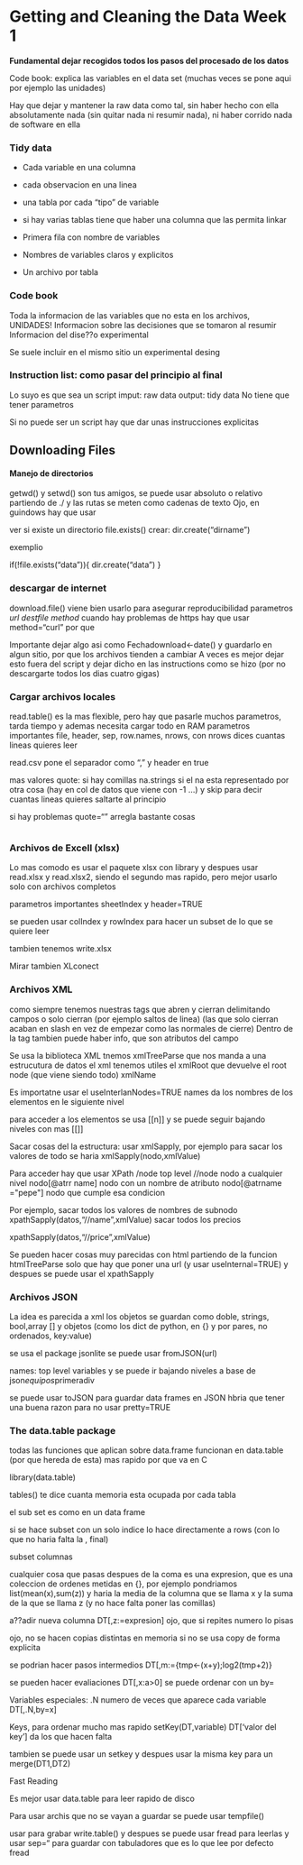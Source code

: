 Getting and Cleaning the Data  Week 1
========================================================

**Fundamental dejar recogidos todos los pasos del procesado de los datos**

Code book:  explica las variables en el data set (muchas veces se pone aqui por ejemplo las unidades)


Hay que dejar y mantener la raw data como tal, sin haber hecho con ella absolutamente nada (sin quitar nada ni resumir nada), ni haber corrido nada de software en ella


### Tidy data

* Cada variable en una columna
* cada observacion en una linea
* una tabla por cada "tipo" de variable
* si hay varias tablas tiene que haber una columna que las permita linkar

* Primera fila con nombre de variables
* Nombres de variables claros y explicitos
* Un archivo por tabla

### Code book

Toda la informacion de las variables que no esta en los archivos,  UNIDADES!
Informacion sobre las decisiones que se tomaron al resumir
Informacion del dise??o experimental

Se suele incluir en el mismo sitio un experimental desing

### Instruction list: como pasar del principio al final

Lo suyo es que sea un script
imput: raw data
output: tidy data
No tiene que tener parametros

Si no puede ser un script hay que dar unas instrucciones explicitas


Downloading Files
-----------------

#### Manejo de directorios

getwd() y setwd() son tus amigos,  se puede usar absoluto o relativo partiendo de ./  y las rutas se meten como cadenas de texto
Ojo, en guindows hay que usar \

ver si existe un directorio  file.exists() 
crear: dir.create("dirname") 

exemplio 

if(!file.exists("data")){
dir.create("data")
}


### descargar de internet

download.file()  viene bien usarlo para asegurar reproducibilidad 
parametros  *url*  *destfile* *method* 
cuando hay problemas de https hay que usar  method="curl" por que

Importante dejar algo asi como Fechadownload<-date() y guardarlo en algun sitio, por que los archivos tienden a cambiar
A veces es mejor dejar esto fuera del script y dejar dicho en las instructions como se hizo (por no descargarte todos los dias cuatro gigas)

### Cargar archivos locales 

read.table()  es la mas flexible, pero hay que pasarle muchos parametros, tarda tiempo y ademas necesita cargar todo en RAM
parametros importantes  file, header, sep, row.names, nrows, con nrows dices cuantas lineas quieres leer

read.csv pone el separador como "," y header en true

mas valores  quote: si hay comillas na.strings si el na esta representado por otra cosa (hay en col de datos que viene con -1 ...) y skip para decir cuantas lineas quieres saltarte al principio

si hay problemas  quote="" arregla bastante cosas
```r
```

### Archivos de Excell (xlsx)
Lo mas comodo es usar el paquete xlsx con library y despues usar read.xlsx y read.xlsx2, siendo el segundo mas rapido, pero mejor usarlo solo con archivos completos 

parametros importantes sheetIndex y header=TRUE

se pueden usar colIndex y rowIndex para hacer un subset de lo que se quiere leer

tambien tenemos write.xlsx

Mirar tambien XLconect

### Archivos XML 

como siempre tenemos nuestras tags que abren y cierran delimitando campos o solo cierran (por ejemplo saltos de linea) (las que solo cierran acaban en slash en vez de empezar como las normales de cierre) 
Dentro de la tag tambien puede haber info, que son atributos del campo

Se usa la biblioteca XML
tnemos xmlTreeParse que nos manda a una estrucutura de datos el xml
tenemos utiles el xmlRoot que devuelve el root node (que viene siendo todo)
xmlName

Es importatne usar el useInterlanNodes=TRUE
names da los nombres de los elementos en le siguiente nivel

para acceder a los elementos se usa [[n]]  y se puede seguir bajando niveles con mas [[]]

Sacar cosas del la estructura:  usar xmlSapply,  por ejemplo para sacar los valores de todo se haria xmlSapply(nodo,xmlValue)

Para acceder hay que usar XPath 
/node  top level
//node  nodo a cualquier nivel
nodo[@atrr name]  nodo con un nombre de atributo
nodo[@atrname ="pepe"] nodo que cumple esa condicion 


Por ejemplo, sacar todos los valores de nombres de subnodo
xpathSapply(datos,"//name",xmlValue)
sacar todos los precios

xpathSapply(datos,"//price",xmlValue)


Se pueden hacer cosas muy parecidas con html partiendo de la funcion 
htmlTreeParse solo que hay que poner una url  (y usar useInternal=TRUE) 
y despues se puede usar el xpathSapply 


### Archivos JSON

La idea es parecida a xml
los objetos se guardan como doble, strings, bool,array [] y objetos (como los dict de python, en {} y por pares, no ordenados, key:value) 

se usa el package jsonlite 
se puede usar fromJSON(url) 

names:  top level variables y se puede ir bajando niveles a base de json$equipos$primeradiv

se puede usar toJSON para guardar data frames en JSON  hbria que tener una buena razon para no usar pretty=TRUE 


### The data.table package

todas las funciones que aplican sobre data.frame funcionan en data.table (por que hereda de esta)
mas rapido por que va en C

library(data.table) 

tables() te dice cuanta memoria esta ocupada por cada tabla 

el sub set es como en un data frame 

si se hace subset con un solo indice lo hace directamente a rows (con lo que no haria falta la , final) 

subset columnas 

cualquier cosa que pasas despues de la coma es una expresion,  que es una coleccion de ordenes metidas en {}, por ejemplo pondriamos list(mean(x),sum(z)) y haria la media de la columna que se llama x y la suma de la que se llama z  (y no hace falta poner las comillas) 

a??adir nueva columna DT[,z:=expresion]  ojo, que si repites numero lo pisas

ojo, no se hacen copias distintas en memoria si no se usa copy de forma explicita 

se podrian hacer pasos intermedios DT[,m:={tmp<-(x+y);log2(tmp+2)} 

se pueden hacer evaliaciones DT[,x:a>0] 
se puede ordenar con un by=

Variables especiales:
.N numero de veces que aparece cada variable DT[,.N,by=x] 

Keys,  para ordenar mucho mas rapido  setKey(DT,variable)  DT['valor del key'] da los que hacen falta 

tambien se puede usar un setkey y despues usar la misma key para un merge(DT1,DT2) 

Fast Reading 

Es mejor usar data.table para leer rapido de disco 


Para usar archis que no se vayan a guardar se puede usar tempfile() 

usar para grabar write.table() y despues se puede usar fread para leerlas
y usar sep="\t" para guardar con tabuladores que es lo que lee por defecto fread